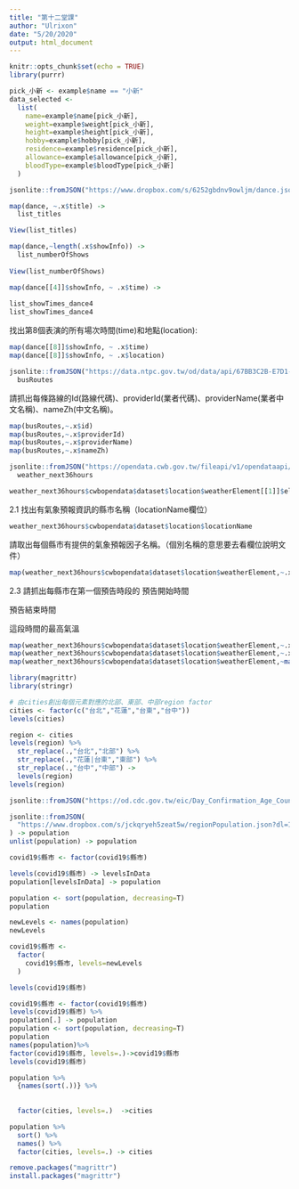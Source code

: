 ```yaml
---
title: "第十二堂課"
author: "Ulrixon"
date: "5/20/2020"
output: html_document
---
```


```r
knitr::opts_chunk$set(echo = TRUE)
library(purrr)
```

```r
pick_小新 <- example$name == "小新"
data_selected <- 
  list(
    name=example$name[pick_小新],
    weight=example$weight[pick_小新],
    height=example$height[pick_小新],
    hobby=example$hobby[pick_小新],
    residence=example$residence[pick_小新],
    allowance=example$allowance[pick_小新],
    bloodType=example$bloodType[pick_小新]
  )
```

```r

jsonlite::fromJSON("https://www.dropbox.com/s/6252gbdnv9owljm/dance.json?dl=1", simplifyDataFrame = F) -> dance
```

```r
map(dance, ~.x$title) ->
  list_titles

View(list_titles)
```
```r
map(dance,~length(.x$showInfo)) ->
  list_numberOfShows 
  
View(list_numberOfShows)
```

```r
map(dance[[4]]$showInfo, ~ .x$time) ->
  
list_showTimes_dance4
list_showTimes_dance4
```
找出第8個表演的所有場次時間(time)和地點(location):
```r
map(dance[[8]]$showInfo, ~ .x$time)
map(dance[[8]]$showInfo, ~ .x$location)
```
```r
jsonlite::fromJSON("https://data.ntpc.gov.tw/od/data/api/67BB3C2B-E7D1-43A7-B872-61B2F082E11B?$format=json", simplifyDataFrame = F) ->
  busRoutes
```
請抓出每條路線的Id(路線代碼)、providerId(業者代碼)、providerName(業者中文名稱)、nameZh(中文名稱)。
```r
map(busRoutes,~.x$id)
map(busRoutes,~.x$providerId)
map(busRoutes,~.x$providerName)
map(busRoutes,~.x$nameZh)
```

```r
jsonlite::fromJSON("https://opendata.cwb.gov.tw/fileapi/v1/opendataapi/F-C0032-001?Authorization=rdec-key-123-45678-011121314&format=JSON") ->
  weather_next36hours
```

```r
weather_next36hours$cwbopendata$dataset$location$weatherElement[[1]]$elementName 
```
2.1 找出有氣象預報資訊的縣市名稱（locationName欄位）
```r
weather_next36hours$cwbopendata$dataset$location$locationName
```
請取出每個縣市有提供的氣象預報因子名稱。（個別名稱的意思要去看欄位說明文件）
```r
map(weather_next36hours$cwbopendata$dataset$location$weatherElement,~.x$elementName )
```
2.3 請抓出每縣市在第一個預告時段的
預告開始時間

預告結束時間

這段時間的最高氣溫
```r
map(weather_next36hours$cwbopendata$dataset$location$weatherElement,~.x$time[[1]]$startTime)
map(weather_next36hours$cwbopendata$dataset$location$weatherElement,~.x$time[[1]]$endTime)
map(weather_next36hours$cwbopendata$dataset$location$weatherElement,~max(.x$time[[1]]$parameter$parameterValue))
```

```r
library(magrittr)
library(stringr)
```
```r
# 由cities創出每個元素對應的北部、東部、中部region factor
cities <- factor(c("台北","花蓮","台東","台中"))
levels(cities)
```

```r
region <- cities
levels(region) %>% 
  str_replace(.,"台北","北部") %>%
  str_replace(.,"花蓮|台東","東部") %>%
  str_replace(.,"台中","中部") ->
  levels(region)
levels(region)
```

```r
jsonlite::fromJSON("https://od.cdc.gov.tw/eic/Day_Confirmation_Age_County_Gender_19CoV.json") -> covid19

jsonlite::fromJSON(
  "https://www.dropbox.com/s/jckqryeh5zeat5w/regionPopulation.json?dl=1"
) -> population
unlist(population) -> population
```
```r
covid19$縣市 <- factor(covid19$縣市)

levels(covid19$縣市) -> levelsInData
population[levelsInData] -> population

population <- sort(population, decreasing=T)
population

newLevels <- names(population)
newLevels

covid19$縣市 <-
  factor(
    covid19$縣市, levels=newLevels
  )

levels(covid19$縣市)
```

```r
covid19$縣市 <- factor(covid19$縣市)
levels(covid19$縣市) %>%
population[.] -> population
population <- sort(population, decreasing=T)
population
names(population)%>%
factor(covid19$縣市, levels=.)->covid19$縣市
levels(covid19$縣市)
```

```r
population %>% 
  {names(sort(.))} %>%
  
  
  factor(cities, levels=.)  ->cities
```

```r
population %>%
  sort() %>%
  names() %>%
  factor(cities, levels=.) -> cities
```

```r
remove.packages("magrittr")
install.packages("magrittr")
```


